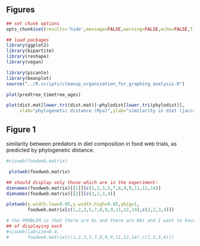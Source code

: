 ## Figures

```r
## set chunk options
opts_chunk$set(results='hide',message=FALSE,warning=FALSE,echo=FALSE,fig.cap=FALSE,dev="png")

## load packages
library(ggplot2)
library(bipartite)
library(reshape)
library(vegan)

library(picante)
library(beanplot)
source("../R.scripts/cleanup_organization_for_graphing_analysis.R")
```

```r
plot(predtree_timetree_ages)
```


```r
plot(dist.mat[lower.tri(dist.mat)]~phylodist[lower.tri(phylodist)],
     xlab="phylogenetic distance (Mya)",ylab="similarity in diet (jaccard index)")
```
## Figure 1
similarity between predators in diet composition in food web trials, as predicted by phylogenetic distance. 


```r
#visweb(foodweb.matrix)
```

```r
 plotweb(foodweb.matrix)
```

```r
## should display only those which are in the experiment:
dimnames(foodweb.matrix)[[1]][c(1,2,3,5,7,8,9,9,11,12,14)]
dimnames(foodweb.matrix)[[2]][c(1,2,3,4)]

plotweb(y.width.low=0.05,y.width.high=0.05,ybig=1,
        foodweb.matrix[c(1,2,3,5,7,8,9,9,11,12,14),c(1,2,3,4)])
```

```r
# the PROBLEM is that there are 0s and there are NAs and I want to have a means
## of displaying each
#visweb(labsize=0.4,
#       foodweb.matrix[c(1,2,3,5,7,8,9,9,11,12,14),c(1,2,3,4)])

```


